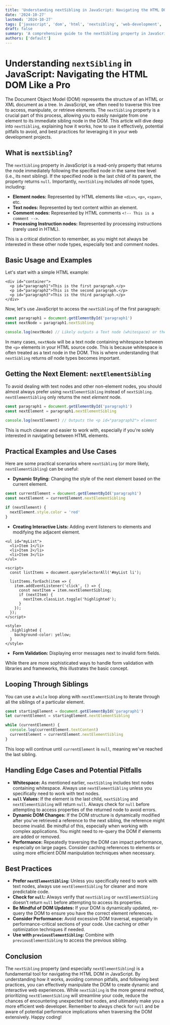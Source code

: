 ```yaml
---
title: 'Understanding nextSibling in JavaScript: Navigating the HTML DOM Like a Pro'
date: '2024-10-27'
lastmod: '2024-10-27'
tags: ['javascript', 'dom', 'html', 'nextsibling', 'web-development', 'web-performance']
draft: false
summary: 'A comprehensive guide to the nextSibling property in JavaScript, explaining how to use it effectively to navigate the HTML DOM, along with code examples and best practices for web development.'
authors: ['default']
---
```


# Understanding `nextSibling` in JavaScript: Navigating the HTML DOM Like a Pro

The Document Object Model (DOM) represents the structure of an HTML or XML document as a tree. In JavaScript, we often need to traverse this tree to access, manipulate, or retrieve elements. The `nextSibling` property is a crucial part of this process, allowing you to easily navigate from one element to its immediate sibling node in the DOM. This article will dive deep into `nextSibling`, explaining how it works, how to use it effectively, potential pitfalls to avoid, and best practices for leveraging it in your web development projects.

## What is `nextSibling`?

The `nextSibling` property in JavaScript is a read-only property that returns the node immediately following the specified node in the same tree level (i.e., its next sibling). If the specified node is the last child of its parent, the property returns `null`. Importantly, `nextSibling` includes _all_ node types, including:

- **Element nodes:** Represented by HTML elements like `<div>`, `<p>`, `<span>`, etc.
- **Text nodes:** Represented by text content within an element.
- **Comment nodes:** Represented by HTML comments `<!-- This is a comment -->`.
- **Processing Instruction nodes:** Represented by processing instructions (rarely used in HTML).

This is a critical distinction to remember, as you might not always be interested in these other node types, especially text and comment nodes.

## Basic Usage and Examples

Let's start with a simple HTML example:

```plaintext
<div id="container">
  <p id="paragraph1">This is the first paragraph.</p>
  <p id="paragraph2">This is the second paragraph.</p>
  <p id="paragraph3">This is the third paragraph.</p>
</div>
```

Now, let's use JavaScript to access the `nextSibling` of the first paragraph:

```javascript
const paragraph1 = document.getElementById('paragraph1')
const nextNode = paragraph1.nextSibling

console.log(nextNode) // Likely outputs a Text node (whitespace) or the paragraph2 element
```

In many cases, `nextNode` will be a text node containing whitespace between the `<p>` elements in your HTML source code. This is because whitespace is often treated as a text node in the DOM. This is where understanding that `nextSibling` returns _all_ node types becomes important.

## Getting the Next Element: `nextElementSibling`

To avoid dealing with text nodes and other non-element nodes, you should almost always prefer using `nextElementSibling` instead of `nextSibling`. `nextElementSibling` only returns the next _element_ node.

```javascript
const paragraph1 = document.getElementById('paragraph1')
const nextElement = paragraph1.nextElementSibling

console.log(nextElement) // Outputs the <p id="paragraph2"> element
```

This is much cleaner and easier to work with, especially if you're solely interested in navigating between HTML elements.

## Practical Examples and Use Cases

Here are some practical scenarios where `nextSibling` (or more likely, `nextElementSibling`) can be useful:

- **Dynamic Styling:** Changing the style of the next element based on the current element.

```javascript
const currentElement = document.getElementById('paragraph1')
const nextElement = currentElement.nextElementSibling

if (nextElement) {
  nextElement.style.color = 'red'
}
```

- **Creating Interactive Lists:** Adding event listeners to elements and modifying the adjacent element.

```plaintext
<ul id="myList">
  <li>Item 1</li>
  <li>Item 2</li>
  <li>Item 3</li>
</ul>

<script>
  const listItems = document.querySelectorAll('#myList li');

  listItems.forEach(item => {
    item.addEventListener('click', () => {
      const nextItem = item.nextElementSibling;
      if (nextItem) {
        nextItem.classList.toggle('highlighted');
      }
    });
  });
</script>

<style>
  .highlighted {
    background-color: yellow;
  }
</style>
```

- **Form Validation:** Displaying error messages next to invalid form fields.

While there are more sophisticated ways to handle form validation with libraries and frameworks, this illustrates the basic concept.

## Looping Through Siblings

You can use a `while` loop along with `nextElementSibling` to iterate through all the siblings of a particular element.

```javascript
const startingElement = document.getElementById('paragraph1')
let currentElement = startingElement.nextElementSibling

while (currentElement) {
  console.log(currentElement.textContent)
  currentElement = currentElement.nextElementSibling
}
```

This loop will continue until `currentElement` is `null`, meaning we've reached the last sibling.

## Handling Edge Cases and Potential Pitfalls

- **Whitespace:** As mentioned earlier, `nextSibling` includes text nodes containing whitespace. Always use `nextElementSibling` unless you specifically need to work with text nodes.
- **`null` Values:** If the element is the last child, `nextSibling` and `nextElementSibling` will return `null`. Always check for `null` before attempting to access properties of the returned node to avoid errors.
- **Dynamic DOM Changes:** If the DOM structure is dynamically modified after you've retrieved a reference to the next sibling, the reference might become invalid. Be mindful of this, especially when working with complex applications. You might need to re-query the DOM if elements are added or removed.
- **Performance:** Repeatedly traversing the DOM can impact performance, especially on large pages. Consider caching references to elements or using more efficient DOM manipulation techniques when necessary.

## Best Practices

- **Prefer `nextElementSibling`:** Unless you specifically need to work with text nodes, always use `nextElementSibling` for cleaner and more predictable code.
- **Check for `null`:** Always verify that `nextSibling` or `nextElementSibling` doesn't return `null` before attempting to access its properties.
- **Be Mindful of DOM Updates:** If your DOM is dynamically updated, re-query the DOM to ensure you have the correct element references.
- **Consider Performance:** Avoid excessive DOM traversal, especially in performance-critical sections of your code. Use caching or other optimization techniques if needed.
- **Use with `previousElementSibling`:** Combine with `previousElementSibling` to access the previous sibling.

## Conclusion

The `nextSibling` property (and especially `nextElementSibling`) is a fundamental tool for navigating the HTML DOM in JavaScript. By understanding how it works, avoiding common pitfalls, and following best practices, you can effectively manipulate the DOM to create dynamic and interactive web experiences. While `nextSibling` is the more general method, prioritizing `nextElementSibling` will streamline your code, reduce the chances of encountering unexpected text nodes, and ultimately make you a more efficient web developer. Remember to always check for `null` and be aware of potential performance implications when traversing the DOM extensively. Happy coding!
